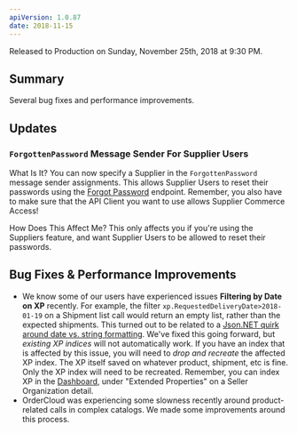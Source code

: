 ```yaml
---
apiVersion: 1.0.87
date: 2018-11-15
---
```


Released to Production on Sunday, November 25th, 2018 at 9:30 PM.

## Summary

Several bug fixes and performance improvements.

## Updates

### `ForgottenPassword` Message Sender For Supplier Users

What Is It?
You can now specify a Supplier in the `ForgottenPassword` message sender assignments. This allows Supplier Users to reset their passwords using the [Forgot Password](/api-reference/authentication-and-authorization/security-profiles/save-assignment) endpoint. Remember, you also have to make sure that the API Client you want to use allows Supplier Commerce Access!

How Does This Affect Me?
This only affects you if you're using the Suppliers feature, and want Supplier Users to be allowed to reset their passwords.

## Bug Fixes & Performance Improvements

- We know some of our users have experienced issues **Filtering by Date on XP** recently. For example, the filter `xp.RequestedDeliveryDate>2018-01-19` on a Shipment list call would return an empty list, rather than the expected shipments. This turned out to be related to a [Json.NET quirk around date vs. string formatting](https://github.com/JamesNK/Newtonsoft.Json/issues/862). We've fixed this going forward, but _existing XP indices_ will not automatically work. If you have an index that is affected by this issue, you will need to _drop and recreate_ the affected XP index. The XP itself saved on whatever product, shipment, etc is fine. Only the XP index will need to be recreated. Remember, you can index XP in the [Dashboard](https://portal.ordercloud.io/), under "Extended Properties" on a Seller Organization detail.
- OrderCloud was experiencing some slowness recently around product-related calls in complex catalogs. We made some improvements around this process.
